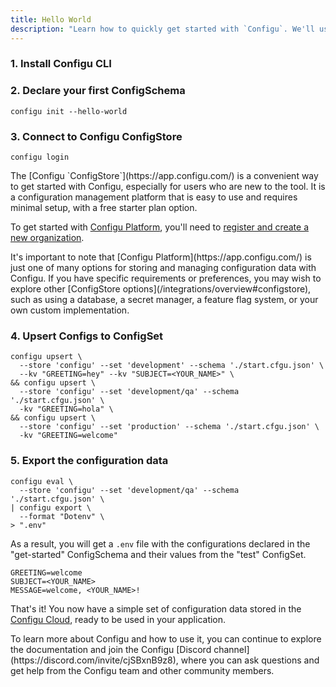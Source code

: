 ```yaml
---
title: Hello World
description: "Learn how to quickly get started with `Configu`. We'll use the `Configu CLI` and the `Configu ConfigStore` (Configu Platform) to declare, initialize, and export a simple set of configuration data."
---
```



### 1. Install Configu CLI

<CliInstallSnippet />

### 2. Declare your first ConfigSchema

```shell
configu init --hello-world
```

### 3. Connect to Configu ConfigStore

```shell
configu login
```

<Info>
The [Configu `ConfigStore`](https://app.configu.com/) is a convenient way to get started with Configu, especially for users who are new to the tool. It is a configuration management platform that is easy to use and requires minimal setup, with a free starter plan option.

To get started with [Configu Platform](https://app.configu.com/), you'll need to [register and create a new organization](https://app.configu.com/).

</Info>

<Tip>
  It's important to note that [Configu Platform](https://app.configu.com/) is just one of many options for storing and
  managing configuration data with Configu. If you have specific requirements or preferences, you may wish to explore
  other [ConfigStore options](/integrations/overview#configstore), such as using a database, a secret manager, a feature
  flag system, or your own custom implementation.
</Tip>

### 4. Upsert Configs to ConfigSet

```shell
configu upsert \
  --store 'configu' --set 'development' --schema './start.cfgu.json' \
  --kv "GREETING=hey" --kv "SUBJECT=<YOUR_NAME>" \
&& configu upsert \
  --store 'configu' --set 'development/qa' --schema './start.cfgu.json' \
  -kv "GREETING=hola" \
&& configu upsert \
  --store 'configu' --set 'production' --schema './start.cfgu.json' \
  -kv "GREETING=welcome"
```

### 5. Export the configuration data

```shell
configu eval \
  --store 'configu' --set 'development/qa' --schema './start.cfgu.json' \
| configu export \
  --format "Dotenv" \
> ".env"
```

As a result, you will get a `.env` file with the configurations declared in the "get-started" ConfigSchema and their values from the "test" ConfigSet.

```.env
GREETING=welcome
SUBJECT=<YOUR_NAME>
MESSAGE=welcome, <YOUR_NAME>!
```

That's it! You now have a simple set of configuration data stored in the [Configu Cloud](https://app.configu.com/), ready to be used in your application.

<Tip>
  To learn more about Configu and how to use it, you can continue to explore the documentation and join the Configu
  [Discord channel](https://discord.com/invite/cjSBxnB9z8), where you can ask questions and get help from the Configu
  team and other community members.
</Tip>

